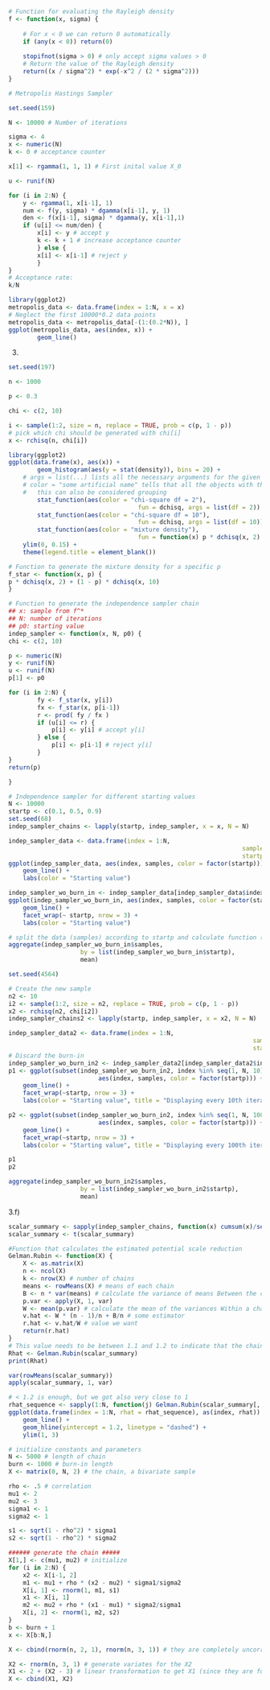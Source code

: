 ```r
# Function for evaluating the Rayleigh density
f <- function(x, sigma) {
	
	# For x < 0 we can return 0 automatically
	if (any(x < 0)) return(0)
	
	stopifnot(sigma > 0) # only accept sigma values > 0
	# Return the value of the Rayleigh density
	return((x / sigma^2) * exp(-x^2 / (2 * sigma^2)))
}
```

```r
# Metropolis Hastings Sampler

set.seed(159)

N <- 10000 # Number of iterations

sigma <- 4
x <- numeric(N)
k <- 0 # acceptance counter

x[1] <- rgamma(1, 1, 1) # First inital value X_0

u <- runif(N)

for (i in 2:N) {
	y <- rgamma(1, x[i-1], 1)
	num <- f(y, sigma) * dgamma(x[i-1], y, 1)
	den <- f(x[i-1], sigma) * dgamma(y, x[i-1],1)
	if (u[i] <= num/den) {
		x[i] <- y # accept y
		k <- k + 1 # increase acceptance counter
		} else {
		x[i] <- x[i-1] # reject y
		}
}
# Acceptance rate:
k/N
```

```r
library(ggplot2)
metropolis_data <- data.frame(index = 1:N, x = x)
# Neglect the first 10000*0.2 data points
metropolis_data <- metropolis_data[-(1:(0.2*N)), ]
ggplot(metropolis_data, aes(index, x)) +
		geom_line()
```
3.
```r
set.seed(197)

n <- 1000

p <- 0.3

chi <- c(2, 10)

i <- sample(1:2, size = n, replace = TRUE, prob = c(p, 1 - p))
# pick which chi should be generated with chi[i]
x <- rchisq(n, chi[i])
```

```r
library(ggplot2)
ggplot(data.frame(x), aes(x)) +
		geom_histogram(aes(y = stat(density)), bins = 20) +
	# args = list(...) lists all the necessary arguments for the given function
	# color = "some artificial name" tells that all the objects with this name have the same color
	# 	this can also be considered grouping 
		stat_function(aes(color = "chi-square df = 2"),
									fun = dchisq, args = list(df = 2)) +
		stat_function(aes(color = "chi-square df = 10"),
									fun = dchisq, args = list(df = 10)) +
		stat_function(aes(color = "mixture density"),
									fun = function(x) p * dchisq(x, 2) + (1 - p) * dchisq(x, 10)) +
	ylim(0, 0.15) +
	theme(legend.title = element_blank())
```

```r

# Function to generate the mixture density for a specific p
f_star <- function(x, p) {
p * dchisq(x, 2) + (1 - p) * dchisq(x, 10)
}

# Function to generate the independence sampler chain
## x: sample from f^*
## N: number of iterations
## p0: starting value
indep_sampler <- function(x, N, p0) {
chi <- c(2, 10)

p <- numeric(N)
y <- runif(N)
u <- runif(N)
p[1] <- p0

for (i in 2:N) {
		fy <- f_star(x, y[i])
		fx <- f_star(x, p[i-1])
		r <- prod( fy / fx )
		if (u[i] <= r) {
			p[i] <- y[i] # accept y[i]
		} else {
			p[i] <- p[i-1] # reject y[i]
		}
}
return(p)

}
```

```r
# Independence sampler for different starting values
N <- 10000
startp <- c(0.1, 0.5, 0.9)
set.seed(68)
indep_sampler_chains <- lapply(startp, indep_sampler, x = x, N = N)
```

```r
indep_sampler_data <- data.frame(index = 1:N,
																 samples = unlist(indep_sampler_chains),
																 startp = rep(startp, each = N))
ggplot(indep_sampler_data, aes(index, samples, color = factor(startp))) +
	geom_line() +
	labs(color = "Starting value")
```

```r
indep_sampler_wo_burn_in <- indep_sampler_data[indep_sampler_data$index > 100, ]
ggplot(indep_sampler_wo_burn_in, aes(index, samples, color = factor(startp))) +
	geom_line() +
	facet_wrap(~ startp, nrow = 3) +
	labs(color = "Starting value")
```
```r
# split the data (samples) according to startp and calculate function (mean) for each group
aggregate(indep_sampler_wo_burn_in$samples,
					by = list(indep_sampler_wo_burn_in$startp),
					mean)
```

```r
set.seed(4564)

# Create the new sample
n2 <- 10
i2 <- sample(1:2, size = n2, replace = TRUE, prob = c(p, 1 - p))
x2 <- rchisq(n2, chi[i2])
indep_sampler_chains2 <- lapply(startp, indep_sampler, x = x2, N = N)
```

```r
indep_sampler_data2 <- data.frame(index = 1:N,
																	samples = unlist(indep_sampler_chains2),
																	startp = rep(startp, each = N))
# Discard the burn-in
indep_sampler_wo_burn_in2 <- indep_sampler_data2[indep_sampler_data2$index > 100, ]
p1 <- ggplot(subset(indep_sampler_wo_burn_in2, index %in% seq(1, N, 10)),
						 aes(index, samples, color = factor(startp))) +
	geom_line() +
	facet_wrap(~startp, nrow = 3) +
	labs(color = "Starting value", title = "Displaying every 10th iterate")

p2 <- ggplot(subset(indep_sampler_wo_burn_in2, index %in% seq(1, N, 100)),
						 aes(index, samples, color = factor(startp))) +
	geom_line() +
	facet_wrap(~startp, nrow = 3) +
	labs(color = "Starting value", title = "Displaying every 100th iterate")

p1
p2

aggregate(indep_sampler_wo_burn_in2$samples,
					by = list(indep_sampler_wo_burn_in2$startp),
					mean)
```
3.f)
```r
scalar_summary <- sapply(indep_sampler_chains, function(x) cumsum(x)/seq(along.with = x))
scalar_summary <- t(scalar_summary)

#Function that calculates the estimated potential scale reduction
Gelman.Rubin <- function(X) {
	X <- as.matrix(X)
	n <- ncol(X)
	k <- nrow(X) # number of chains
	means <- rowMeans(X) # means of each chain
	B <- n * var(means) # calculate the variance of means Between the chains
	p.var <- apply(X, 1, var) 
	W <- mean(p.var) # calculate the mean of the variances Within a chain
	v.hat <- W * (n - 1)/n + B/n # some estimator
	r.hat <- v.hat/W # value we want
	return(r.hat)
}
# This value needs to be between 1.1 and 1.2 to indicate that the chain is o
Rhat <- Gelman.Rubin(scalar_summary)
print(Rhat)
```
```r
var(rowMeans(scalar_summary)) 
apply(scalar_summary, 1, var)
```

```r
# < 1.2 is enough, but we got also very close to 1
rhat_sequence <- sapply(1:N, function(j) Gelman.Rubin(scalar_summary[, 1:j]))
ggplot(data.frame(index = 1:N, rhat = rhat_sequence), as(index, rhat)) +
	geom_line() +
	geom_hline(yintercept = 1.2, linetype = "dashed") +
	ylim(1, 3)
```
```r
# initialize constants and parameters
N <- 5000 # length of chain
burn <- 1000 # burn-in length
X <- matrix(0, N, 2) # the chain, a bivariate sample

rho <- .5 # correlation
mu1 <- 2
mu2 <- 3
sigma1 <- 1
sigma2 <- 1

s1 <- sqrt(1 - rho^2) * sigma1
s2 <- sqrt(1 - rho^2) * sigma2

###### generate the chain #####
X[1,] <- c(mu1, mu2) # initialize
for (i in 2:N) {
	x2 <- X[i-1, 2]
	m1 <- mu1 + rho * (x2 - mu2) * sigma1/sigma2
	X[i, 1] <- rnorm(1, m1, s1)
	x1 <- X[i, 1]
	m2 <- mu2 + rho * (x1 - mu1) * sigma2/sigma1
	X[i, 2] <- rnorm(1, m2, s2)
}
b <- burn + 1
x <- X[b:N,]
```

```r
X <- cbind(rnorm(n, 2, 1), rnorm(n, 3, 1)) # they are completely uncorrelated so we generate them separately
```

```r
X2 <- rnorm(n, 3, 1) # generate variates for the X2
X1 <- 2 + (X2 - 3) # linear transformation to get X1 (since they are fully correlated)
X <- cbind(X1, X2)
```

